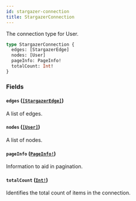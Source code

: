 ```yaml
---
id: stargazer-connection
title: StargazerConnection
---
```


The connection type for User.

```graphql
type StargazerConnection {
  edges: [StargazerEdge]
  nodes: [User]
  pageInfo: PageInfo!
  totalCount: Int!
}
```

### Fields

#### `edges` ([`[StargazerEdge]`](/docs/api/objects/stargazer-edge))

A list of edges.

#### `nodes` ([`[User]`](/docs/api/objects/user))

A list of nodes.

#### `pageInfo` ([`PageInfo!`](/docs/api/objects/page-info))

Information to aid in pagination.

#### `totalCount` ([`Int!`](/docs/api/scalars/int))

Identifies the total count of items in the connection.
